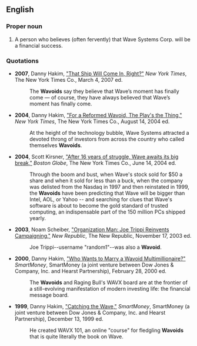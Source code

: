 {{rfv|nonce?  Over one year in published sources?}}
==English==

===Proper noun===
{{en-proper noun|s}}

# A person who believes (often fervently) that Wave Systems Corp. will be a financial success.

===Quotations===
* '''2007''', Danny Hakim, [http://www.nytimes.com/2007/03/04/business/yourmoney/04wave.html "That Ship Will Come In, Right?"] ''New York Times'', The New York Times Co., March 4, 2007 ed.
*: The '''Wavoids''' say they believe that Wave’s moment has finally come — of course, they have always believed that Wave’s moment has finally come.
* '''2004''', Danny Hakim, [http://query.nytimes.com/gst/fullpage.html?res=9C00E2D7163EF932A1575BC0A9629C8B63 "For a Reformed Wavoid, The Play's the Thing,"] ''New York Times'', The New York Times Co., August 14, 2004 ed.
*: At the height of the technology bubble, Wave Systems attracted a devoted throng of investors from across the country who called themselves '''Wavoids'''.
* '''2004''', Scott Kirsner, [http://www.boston.com/business/technology/articles/2004/06/14/after_16_years_of_struggle_wave_awaits_its_big_break?mode=PF "After 16 years of struggle, Wave awaits its big break,"] ''Boston Globe'', The New York Times Co., June 14, 2004 ed.
*: Through the boom and bust, when Wave's stock sold for $50 a share and when it sold for less than a buck, when the company was delisted from the Nasdaq in 1997 and then reinstated in 1999, the '''Wavoids''' have been predicting that Wave will be bigger than Intel, AOL, or Yahoo -- and searching for clues that Wave's software is about to become the gold standard of trusted computing, an indispensable part of the 150 million PCs shipped yearly.
* '''2003''', Noam Scheiber, [http://www.tnr.com/doc.mhtml?i=20031117&s=scheiber111703 "Organization Man: Joe Trippi Reinvents Campaigning,"] ''New Republic'', The New Republic, November 17, 2003 ed.
*: Joe Trippi--username "random1"--was also a '''Wavoid'''.
* '''2000''', Danny Hakim, [http://www.smartmoney.com/stockwatch/index.cfm?story=200002281 "Who Wants to Marry a Wavoid Multimillionaire?"] ''SmartMoney'', SmartMoney (a joint venture between Dow Jones & Company, Inc. and Hearst Partnership), February 28, 2000 ed.
*: The '''Wavoids''' and Raging Bull's WAVX board are at the frontier of a still-evolving manifestation of modern investing life: the financial message board.
* '''1999''', Danny Hakim, [http://www.smartmoney.com/stockwatch/index.cfm?story=199912132 "Catching the Wave,"] ''SmartMoney'', SmartMoney (a joint venture between Dow Jones & Company, Inc. and Hearst Partnership), December 13, 1999 ed.
*: He created WAVX 101, an online "course" for fledgling '''Wavoids''' that is quite literally the book on Wave.